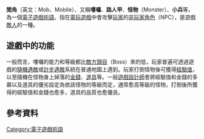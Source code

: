 {{otheruses|other=影視作品中出現的低重要性角色|閒角}}
'''閒角'''（英文：Mob、Mobile{{R|bartle-origin|shahromine|netgames|ywwr}}）、又稱'''嘍囉'''、'''路人甲'''、'''怪物'''（Monster）、'''小兵'''等，為一個[[電子遊戲術語|電子遊戲術語]]，指在[[電玩遊戲|電玩遊戲]]中會攻擊[[玩家|玩家]]的[[非玩家角色|非玩家角色]]（NPC），是遊戲[[敵人|敵人]]的一種。{{R|wi-mob}}{{R|bartle-origin|netgames}}{{R|shahromine|bartle-origin}}

== 遊戲中的功能 ==
一般而言，嘍囉的能力和等級都比[[頭目_(角色類型)|敵方頭目]]（Boss）來的低，玩家普遍可透過遊戲的[[隨機遇敵|隨機遇敵]]或[[計步遇敵|計步遇敵]]系統在普通地圖上遇到。玩家打倒怪物後可獲得[[經驗值|經驗值]]{{R|carton}}，以至隨機在怪物身上掉落的[[金錢|金錢]]{{R|bartle-money}}、[[道具|道具]]{{R|busey}}等。一般[[遊戲設計師|遊戲設計師]]會將經驗值和金錢的多寡以及道具的優劣設定為依該怪物的等級而定，通常愈高等級的怪物，打倒後所獲得的經驗值和金錢也愈多，道具的品質也愈優良。

== 參考資料 ==
{{Reflist|30em|refs=
<ref name="bartle-origin">{{cite book
 | last = Bartle | first = Richard | author-link = Richard Bartle
 | title = [[Designing_Virtual_Worlds|Designing Virtual Worlds]]
 | publisher = New Riders
 | year = 2003
 | isbn = 0-13-101816-7
 | pages = 102
 | quote = What's more of an issue is the presence in the virtual world of virtual creatures.  These are commonly known as ''mobiles''<sup>30</sup> (''mobs'' for short), and they represent the monsters and non-player characters who inhabit the virtual world. [...] <sup>30</sup>From ''MUD1'', "mobile objects."  I called them that because creatures moving in a controlled but unpredictable way are like the kind of "mobiles" that hang from ceilings.  Well, I was in kind of a hurry...
}}</ref>
<ref name="bartle-money">{{cite book
 | last = Bartle | first = Richard | author-link = Richard Bartle
 | title = [[Designing_Virtual_Worlds|Designing Virtual Worlds]]
 | publisher = New Riders
 | year = 2003
 | isbn = 0-13-101816-7
 | pages = 301
 | quote = One consequence of this is that quest rewards and mobile drops should be variable, too.  Who'd want to risk life and limb for 20,000 UOC if it wasn't enough to buy an arrow?  Yet how do designers make these price rises occur rationally in such a way that unscrupulous players can't screw over the system?
}}</ref>
<ref name="busey">{{cite book
 | last = Busey | first = Andrew
 | title = Secrets of the MUD Wizards
 | publisher = [[SAMS_Publishing|SAMS Publishing]]
 | year = 1995
 | isbn = 0-672-30723-5
 | pages = 295
 | quote = Monsters keep players on the go for experience and weapons.
}}</ref>
<ref name="shahromine">{{cite book
 | last1 = Shah | first1 = Rawn
 | last2 = Romine | first2 = James
 | year = 1995
 | title = Playing MUDs on the Internet
 | url = https://archive.org/details/playingmudsonint0000shah | publisher = John Wiley & Sons, Inc.
 | isbn = 0-471-11633-5
 | pages = [https://archive.org/details/playingmudsonint0000shah/page/n93 93]–94
 | quote = One of the major types of objects that you will encounter on a Mud is the ''mobile''.  A ''mob'' (pronounced MOHb, not MAWb), or mobile, is a computer controlled creature. [...] If a mob is not friendly, it is known as an ''agg'' or ''aggressive'' mobile.  It will hit you at the first opportunity, even the instant you walk into a room.  A majority of Muds have ''dumb'' mobs.  A dumb mob will fight you until you kill it or flee from it.
}}</ref>
<ref name="netgames">{{cite book
 | last1 = Maloni
 | first1 = Kelly
 | last2 = Baker
 | first2 = Derek
 | last3 = Wice
 | first3 = Nathaniel
 | year = 1994
 | title = Net Games
 | publisher = Random House / Michael Wolff & Company, Inc.
 | isbn = 0-679-75592-6
 | pages = [https://archive.org/details/netgamesyourguid00malo/page/213 213]
 | quote = '''mob or mobile''' ..... a monster in the game
 | url-access = registration
 | url = https://archive.org/details/netgamesyourguid00malo/page/213
 }}</ref>
<ref name="ywwr">{{cite book
 | last1 = Towers | first1 = J. Tarin
 | last2 = Badertscher | first2 = Ken
 | last3 = Cunningham | first3 = Wayne
 | last4 = Buskirk | first4 = Laura
 | title = Yahoo! Wild Web Rides
 | publisher = IDG Books Worldwide Inc.
 | year = 1996
 | isbn = 0-7645-7003-X
 | pages = 140
 | quote = '''mob''' = mobile (This is jargon for a monster or creature.)
}}</ref>
<ref name="wi-mob">{{cite web
 | last = Hecht
 | first = Eliah
 | url = http://www.wow.com/2007/02/20/the-compleat-wow-abbreviations/
 | title = The compleat WoW abbreviations
 | work = WoW Insider
 | date = 2007-02-20
 | access-date = 2010-03-25
 | quote = Mob: Short for "mobile" (derived from MUDs, where any NPC was either a stationary shopkeeper or mobile; see WoWWiki), this refers in WoW to NPCs, primarily NPCs that are meant to be killed.
 | archive-url = https://web.archive.org/web/20090831112100/http://www.wow.com/2007/02/20/the-compleat-wow-abbreviations
 | archive-date = 2009-08-31
 | url-status = dead
 }}</ref>
<ref name="carton">{{cite book
 | last = Carton | first = Sean | author-link = Sean Carton
 | title = Internet Virtual Worlds Quick Tour
 | url = https://archive.org/details/internetvirtualw0000cart | publisher = Ventana Press
 | year = 1995
 | isbn = 1-56604-222-4
 | pages = [https://archive.org/details/internetvirtualw0000cart/page/n175 175]
 | quote = '''Mob''' A slang term for "mobiles" or monsters on a virtual world.  Monsters are non-player characters who roam the world.  Often, players reach a higher level by fighting and killing monsters.
}}</ref>
}}

{{電子遊戲術語}}

[[Category:電子遊戲術語|Category:電子遊戲術語]]